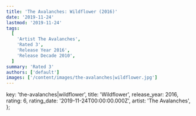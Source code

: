 ```yaml
---
title: 'The Avalanches: Wildflower (2016)'
date: '2019-11-24'
lastmod: '2019-11-24'
tags:
  [
    'Artist The Avalanches',
    'Rated 3',
    'Release Year 2016',
    'Release Decade 2010',
  ]
summary: 'Rated 3'
authors: ['default']
images: ['/content/images/the-avalanches|wildflower.jpg']
---
```


  key: 'the-avalanches|wildflower',
  title: 'Wildflower',
  release_year: 2016,
  rating: 6,
  rating_date: '2019-11-24T00:00:00.000Z',
  artist: 'The Avalanches',
};

<MusicRating data={data} />
